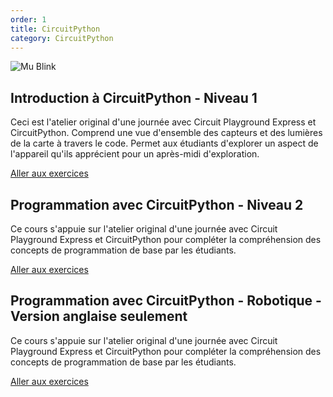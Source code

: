 ```yaml
---
order: 1
title: CircuitPython
category: CircuitPython
---
```


![Mu Blink](../../../images/circuitpython/mu.png)

## Introduction à CircuitPython - Niveau 1

Ceci est l'atelier original d'une journée avec Circuit Playground Express et CircuitPython. Comprend une vue d'ensemble des capteurs et des lumières de la carte à travers le code. Permet aux étudiants d'explorer un aspect de l'appareil qu'ils apprécient pour un après-midi d'exploration.

[Aller aux exercices](/exercises/fr-CA/circuitpython/level-1/)

## Programmation avec CircuitPython - Niveau 2

Ce cours s'appuie sur l'atelier original d'une journée avec Circuit Playground Express et CircuitPython pour compléter la compréhension des concepts de programmation de base par les étudiants.

[Aller aux exercices](/exercises/fr-CA/circuitpython/level-2/)

## Programmation avec CircuitPython - Robotique - Version anglaise seulement

Ce cours s'appuie sur l'atelier original d'une journée avec Circuit Playground Express et CircuitPython pour compléter la compréhension des concepts de programmation de base par les étudiants.

[Aller aux exercices](/exercises/fr-CA/circuitpython/robotics/)
